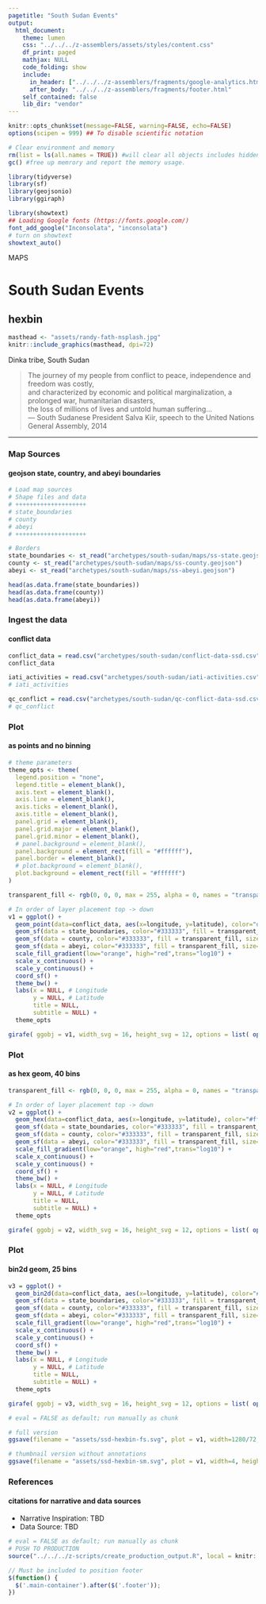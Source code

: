 ```yaml
---
pagetitle: "South Sudan Events"
output:
  html_document:
    theme: lumen
    css: "../../../z-assemblers/assets/styles/content.css"
    df_print: paged
    mathjax: NULL
    code_folding: show
    include:
      in_header: ["../../../z-assemblers/fragments/google-analytics.html", "../../../z-assemblers/fragments/header.html"]
      after_body: "../../../z-assemblers/fragments/footer.html"
    self_contained: false
    lib_dir: "vendor"
---
```


```r

knitr::opts_chunk$set(message=FALSE, warning=FALSE, echo=FALSE)
options(scipen = 999) ## To disable scientific notation

# Clear environment and memory
rm(list = ls(all.names = TRUE)) #will clear all objects includes hidden objects.
gc() #free up memrory and report the memory usage.

library(tidyverse)
library(sf)
library(geojsonio)
library(ggiraph)

library(showtext)
## Loading Google fonts (https://fonts.google.com/)
font_add_google("Inconsolata", "inconsolata")
# turn on showtext
showtext_auto()

```

<div class="activity">
MAPS  
</div>

# South Sudan Events
## hexbin

```r

masthead <- "assets/randy-fath-nsplash.jpg"
knitr::include_graphics(masthead, dpi=72)

```

<div class="figure-text">Dinka tribe, South Sudan</div>

> The journey of my people from conflict to peace, independence and freedom was costly,\
  and characterized by economic and political marginalization, a prolonged war, humanitarian disasters,\
  the loss of millions of lives and untold human suffering...\
--- South Sudanese President Salva Kiir, speech to the United Nations General Assembly, 2014\

***

### Map Sources
#### geojson state, country, and abeyi boundaries

```r

# Load map sources
# Shape files and data
# ++++++++++++++++++++
# state_boundaries
# county
# abeyi
# ++++++++++++++++++++

# Borders
state_boundaries <- st_read("archetypes/south-sudan/maps/ss-state.geojson")
county <- st_read("archetypes/south-sudan/maps/ss-county.geojson")
abeyi <- st_read("archetypes/south-sudan/maps/ss-abeyi.geojson")

head(as.data.frame(state_boundaries))
head(as.data.frame(county))
head(as.data.frame(abeyi))

```


### Ingest the data
#### conflict data


```r

conflict_data = read.csv("archetypes/south-sudan/conflict-data-ssd.csv", header = TRUE, stringsAsFactors = FALSE)
conflict_data

iati_activities = read.csv("archetypes/south-sudan/iati-activities.csv", header = TRUE, stringsAsFactors = FALSE)
# iati_activities

qc_conflict = read.csv("archetypes/south-sudan/qc-conflict-data-ssd.csv", header = TRUE, stringsAsFactors = FALSE)
# qc_conflict

```


### Plot
#### as points and no binning


```r

# theme parameters
theme_opts <- theme(
  legend.position = "none",
  legend.title = element_blank(),
  axis.text = element_blank(),
  axis.line = element_blank(),
  axis.ticks = element_blank(),
  axis.title = element_blank(),
  panel.grid = element_blank(),
  panel.grid.major = element_blank(),
  panel.grid.minor = element_blank(),
  # panel.background = element_blank(),
  panel.background = element_rect(fill = "#ffffff"),
  panel.border = element_blank(),
  # plot.background = element_blank(),
  plot.background = element_rect(fill = "#ffffff")
)

transparent_fill <- rgb(0, 0, 0, max = 255, alpha = 0, names = "transparent")

# In order of layer placement top -> down
v1 = ggplot() + 
  geom_point(data=conflict_data, aes(x=longitude, y=latitude), color="orange", size=3) +
  geom_sf(data = state_boundaries, color="#333333", fill = transparent_fill, size=1.0) +
  geom_sf(data = county, color="#333333", fill = transparent_fill, size=0.5) +
  geom_sf(data = abeyi, color="#333333", fill = transparent_fill, size=0.5, linetype = "dashed") +
  scale_fill_gradient(low="orange", high="red",trans="log10") +
  scale_x_continuous() +
  scale_y_continuous() +
  coord_sf() +
  theme_bw() +
  labs(x = NULL, # Longitude
       y = NULL, # Latitude
       title = NULL, 
       subtitle = NULL) +
  theme_opts

girafe( ggobj = v1, width_svg = 16, height_svg = 12, options = list( opts_sizing(rescale = TRUE, width = 0.9) ))

```



### Plot
#### as hex geom, 40 bins


```r


transparent_fill <- rgb(0, 0, 0, max = 255, alpha = 0, names = "transparent")

# In order of layer placement top -> down
v2 = ggplot() + 
  geom_hex(data=conflict_data, aes(x=longitude, y=latitude), color="#ffffff", size=0.5, bins=40) +
  geom_sf(data = state_boundaries, color="#333333", fill = transparent_fill, size=1.0) +
  geom_sf(data = county, color="#333333", fill = transparent_fill, size=0.5) +
  geom_sf(data = abeyi, color="#333333", fill = transparent_fill, size=0.5, linetype = "dashed") +
  scale_fill_gradient(low="orange", high="red",trans="log10") +
  scale_x_continuous() +
  scale_y_continuous() +
  coord_sf() +
  theme_bw() +
  labs(x = NULL, # Longitude
       y = NULL, # Latitude
       title = NULL, 
       subtitle = NULL) +
  theme_opts

girafe( ggobj = v2, width_svg = 16, height_svg = 12, options = list( opts_sizing(rescale = TRUE, width = 0.9) ))

```


### Plot
#### bin2d geom, 25 bins


```r

v3 = ggplot() + 
  geom_bin2d(data=conflict_data, aes(x=longitude, y=latitude), color="#ffffff", size=0.5, bins=25) +
  geom_sf(data = state_boundaries, color="#333333", fill = transparent_fill, size=1.0) +
  geom_sf(data = county, color="#333333", fill = transparent_fill, size=0.5) +
  geom_sf(data = abeyi, color="#333333", fill = transparent_fill, size=0.5, linetype = "dashed") +
  scale_fill_gradient(low="orange", high="red",trans="log10") +
  scale_x_continuous() +
  scale_y_continuous() +
  coord_sf() +
  theme_bw() +
  labs(x = NULL, # Longitude
       y = NULL, # Latitude
       title = NULL, 
       subtitle = NULL) +
  theme_opts

girafe( ggobj = v3, width_svg = 16, height_svg = 12, options = list( opts_sizing(rescale = TRUE, width = 0.9) ))

```



```r

# eval = FALSE as default; run manually as chunk

# full version
ggsave(filename = "assets/ssd-hexbin-fs.svg", plot = v1, width=1280/72, height=720/72)

# thumbnail version without annotations
ggsave(filename = "assets/ssd-hexbin-sm.svg", plot = v1, width=4, height=2.25)

```


### References
#### citations for narrative and data sources

* Narrative Inspiration: TBD
* Data Source: TBD


```r

# eval = FALSE as default; run manually as chunk
# PUSH TO PRODUCTION
source("../../../z-scripts/create_production_output.R", local = knitr::knit_global())

```



```js

// Must be included to position footer
$(function() {
  $('.main-container').after($('.footer'));
})

```

